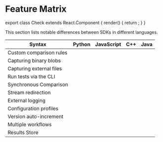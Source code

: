 
# Feature Matrix

export class Check extends React.Component {
  render() {
    return <HiCheckCircle color="green" size="1.25rem" />;
  }
}

This section lists notable differences between SDKs in different languages.

| Syntax                   | Python                     | JavaScript                 | C++                        | Java                       |
| ------------------------ | -------------------------- | -------------------------- | -------------------------- | -------------------------- |
| Custom comparison rules  | <Since version="v1.8.1" /> | <Since version="v1.6.2" /> |                            | <Since version="v1.5.2" /> |
| Capturing binary blobs   | <Since version="v1.8.1" /> | <Since version="v1.6.2" /> |                            |                            |
| Capturing external files | <Since version="v1.8.1" /> | <Since version="v1.6.2" /> |                            |                            |
| Run tests via the CLI    | <Since version="v1.5.2" /> |                            |                            |                            |
| Synchronous Comparison   | <Since version="v1.8.6" /> | <Since version="v1.6.4" /> | <Since version="v1.7.0" /> | <Since version="v1.6.1" /> |
| Stream redirection       |                            |                            | <Since version="v1.4.0" /> |                            |
| External logging         |                            |                            | <Since version="v1.4.0" /> |                            |
| Configuration profiles   | <Since version="v1.5.3" /> | <Since version="v1.5.6" /> | <Since version="v1.6.0" /> | <Since version="v1.6.0" /> |
| Version auto-increment   | <Since version="v1.5.8" /> | <Since version="v1.5.5" /> | <Since version="v1.6.0" /> | <Since version="v1.6.0" /> |
| Multiple workflows       | <Since version="v1.5.2" /> | <Since version="v1.5.5" /> | <Since version="v1.6.0" /> | <Since version="v1.6.0" /> |
| Results Store            | <Since version="v1.5.2" /> | <Since version="v1.5.5" /> | <Since version="v1.6.0" /> | <Since version="v1.6.0" /> |
